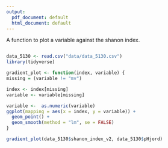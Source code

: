 ```yaml
---
output:
  pdf_document: default
  html_document: default
---
```



A function to plot a variable against the shanon index.



```r
```


```r
data_5130 <- read.csv("data/data_5130.csv")
library(tidyverse)
```




```r
gradient_plot <- function(index, variable) {
missing = (variable != "mv") 

index <- index[missing]
variable <- variable[missing]

variable <-  as.numeric(variable)
ggplot(mapping = aes(x = index, y = variable)) +
  geom_point() +
  geom_smooth(method = "lm", se = FALSE)
}
```

```r
gradient_plot(data_5130$shanon_index_v2, data_5130$pHjord)
```

